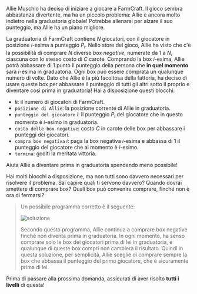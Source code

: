 
Allie Muschio ha deciso di iniziare a giocare a FarmCraft. Il gioco sembra abbastanza divertente,
ma ha un piccolo problema: Allie è ancora molto indietro nella graduatoria globale!
Potrebbe allenarsi per alzare il suo punteggio, ma Allie ha un piano migliore.

La graduatoria di FarmCraft contiene $N$ giocatori, con il giocatore in posizione $i$-esima a punteggio $P_i$.
Nello store del gioco, Allie ha visto che c'è la possibilità di comprare $N$ diverse _box negative_,
numerate da $1$ a $N$, ciascuna con lo stesso costo di $C$ carote. Comprando la box $i$-esima, Allie potrà
abbassare di $1$ punto il punteggio della persona che **in quel momento** sarà $i$-esima in graduatoria.
Ogni box può essere comprata un qualunque numero di volte. Dato che Allie è la più facoltosa della fattoria,
ha deciso di usare queste box per abbassare il punteggio di tutti gli altri sotto il proprio e diventare così
prima in graduatoria! Hai a disposizione questi blocchi:

- `N`: il numero di giocatori di FarmCraft.
- `posizione di Allie`: la posizione corrente di Allie in graduatoria.
- `punteggio del giocatore` $i$: il punteggio $P_i$ del giocatore che in questo momento è $i$-esimo in graduatoria.
- `costo delle box negative`: costo $C$ in carote delle box per abbassare i punteggi dei giocatori.
- `compra box negativa` $i$: paga la box negativa $i$-esima e abbassa di $1$ il punteggio del giocatore che al momento è $i$-esimo.
- `termina`: goditi la meritata vittoria.

Aiuta Allie a diventare prima in graduatoria spendendo meno possibile!

<Hint label="suggerimento 1">
  Hai molti blocchi a disposizione, ma non tutti sono davvero necessari per risolvere il problema.
  Sai capire quali ti servono davvero?
</Hint>

<Hint label="suggerimento 2">
  Quando dovrai smettere di comprare box? Quali box può convenire comprare, finché non è ora di fermarsi?
</Hint>

<Blockly
  toolbox={toolbox}
  customBlocks={customBlocks}
  initialBlocks={initialBlocks}
  testcases={testcases}
  visualizer={Visualizer}
/>

> Un possibile programma corretto è il seguente:
>
> ![soluzione](sol.png)
>
> Secondo questo programma, Allie continua a comprare box negative finché non diventa prima in graduatoria.
> In ogni momento, ha senso comprare solo le box dei giocatori prima di lei in graduatoria, e qualunque
> di queste box compri non cambierà il risultato. Quindi in questa soluzione, per semplicità, Allie sceglie
> di comprare sempre la box che abbassa il punteggio del primo giocatore, che è sicuramente prima di lei.

Prima di passare alla prossima domanda, assicurati di aver risolto **tutti i livelli** di questa!